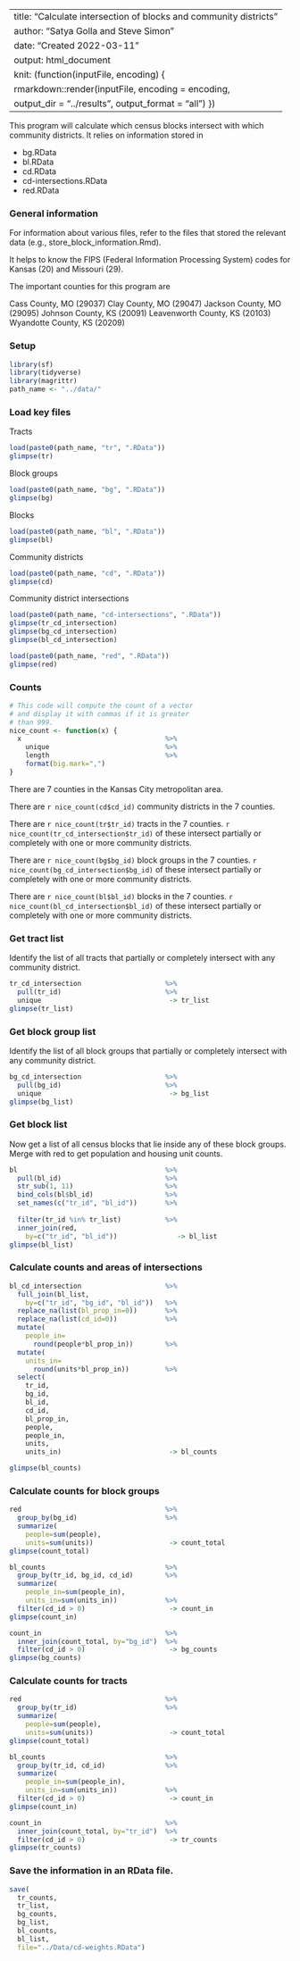 
---
title: "Calculate intersection of blocks and community districts"
author: "Satya Golla and Steve Simon"
date: "Created 2022-03-11"
output: html_document
knit: (function(inputFile, encoding) {
  rmarkdown::render(inputFile, encoding = encoding,
  output_dir = "../results", output_format = "all") })
---

This program will calculate which census blocks intersect with which community districts. It relies on information stored in

+ bg.RData
+ bl.RData
+ cd.RData
+ cd-intersections.RData
+ red.RData

### General information

For information about various files, refer to the files that stored the relevant data (e.g., store_block_information.Rmd).

It helps to know the FIPS (Federal Information Processing System) codes for Kansas (20) and Missouri (29).

The important counties for this program are

Cass County, MO (29037)
Clay County, MO (29047)
Jackson County, MO (29095)
Johnson County, KS (20091)
Leavenworth County, KS (20103)
Wyandotte County, KS (20209)

### Setup

```r
library(sf)
library(tidyverse)
library(magrittr)
path_name <- "../data/"
```

### Load key files

Tracts

```r
load(paste0(path_name, "tr", ".RData"))
glimpse(tr)
```

Block groups

```r
load(paste0(path_name, "bg", ".RData"))
glimpse(bg)
```

Blocks

```r
load(paste0(path_name, "bl", ".RData"))
glimpse(bl)
```

Community districts

```r
load(paste0(path_name, "cd", ".RData"))
glimpse(cd)
```

Community district intersections

```r
load(paste0(path_name, "cd-intersections", ".RData"))
glimpse(tr_cd_intersection)
glimpse(bg_cd_intersection)
glimpse(bl_cd_intersection)
```

```r
load(paste0(path_name, "red", ".RData"))
glimpse(red)
```

### Counts

```r
# This code will compute the count of a vector
# and display it with commas if it is greater
# than 999.
nice_count <- function(x) {
  x                                    %>%
    unique                             %>%
    length                             %>%
    format(big.mark=",")
}
```
There are 7 counties in the Kansas City metropolitan area.

There are `r nice_count(cd$cd_id)` community districts in the 7 counties.

There are 
`r nice_count(tr$tr_id)`
tracts in the 7 counties. 
`r nice_count(tr_cd_intersection$tr_id)`
of these intersect partially or completely with one or more community districts.

There are 
`r nice_count(bg$bg_id)`
block groups in the 7 counties. 
`r nice_count(bg_cd_intersection$bg_id)`
of these intersect partially or completely with one or more community districts.

There are 
`r nice_count(bl$bl_id)`
blocks in the 7 counties. 
`r nice_count(bl_cd_intersection$bl_id)` 
of these intersect partially or completely with one or more community districts.

### Get tract list

Identify the list of all tracts that partially or completely intersect with any community district.

```r
tr_cd_intersection                     %>%
  pull(tr_id)                          %>%
  unique                                -> tr_list
glimpse(tr_list)
```

### Get block group list

Identify the list of all block groups that partially or completely intersect with any community district.

```r
bg_cd_intersection                     %>%
  pull(bg_id)                          %>%
  unique                                -> bg_list
glimpse(bg_list)
```

### Get block list

Now get a list of all census blocks that lie inside any of these block groups. Merge with red to get population and housing unit counts.

```r
bl                                     %>%
  pull(bl_id)                          %>%
  str_sub(1, 11)                       %>%
  bind_cols(bl$bl_id)                  %>%
  set_names(c("tr_id", "bl_id"))       %>%
  
  filter(tr_id %in% tr_list)           %>%
  inner_join(red, 
    by=c("tr_id", "bl_id"))               -> bl_list
glimpse(bl_list)
```

### Calculate counts and areas of intersections

```r
bl_cd_intersection                     %>%
  full_join(bl_list, 
    by=c("tr_id", "bg_id", "bl_id"))   %>%
  replace_na(list(bl_prop_in=0))       %>%
  replace_na(list(cd_id=0))            %>%
  mutate(
    people_in=
      round(people*bl_prop_in))        %>%
  mutate(
    units_in=
      round(units*bl_prop_in))         %>%
  select(
    tr_id,
    bg_id,
    bl_id,
    cd_id,
    bl_prop_in,
    people,
    people_in,
    units,
    units_in)                           -> bl_counts

glimpse(bl_counts)
```

### Calculate counts for block groups

```r
red                                    %>%
  group_by(bg_id)                      %>%
  summarize(
    people=sum(people),
    units=sum(units))                   -> count_total
glimpse(count_total)

bl_counts                              %>%
  group_by(tr_id, bg_id, cd_id)        %>%
  summarize(
    people_in=sum(people_in),
    units_in=sum(units_in))            %>%
  filter(cd_id > 0)                     -> count_in
glimpse(count_in)

count_in                               %>%
  inner_join(count_total, by="bg_id")  %>%
  filter(cd_id > 0)                     -> bg_counts
glimpse(bg_counts)
```

### Calculate counts for tracts

```r
red                                    %>%
  group_by(tr_id)                      %>%
  summarize(
    people=sum(people),
    units=sum(units))                   -> count_total
glimpse(count_total)

bl_counts                              %>%
  group_by(tr_id, cd_id)               %>%
  summarize(
    people_in=sum(people_in),
    units_in=sum(units_in))            %>%
  filter(cd_id > 0)                     -> count_in
glimpse(count_in)

count_in                               %>%
  inner_join(count_total, by="tr_id")  %>%
  filter(cd_id > 0)                     -> tr_counts
glimpse(tr_counts)
```

### Save the information in an RData file.

```r
save(
  tr_counts,
  tr_list,
  bg_counts,
  bg_list,
  bl_counts,
  bl_list,
  file="../Data/cd-weights.RData")
```